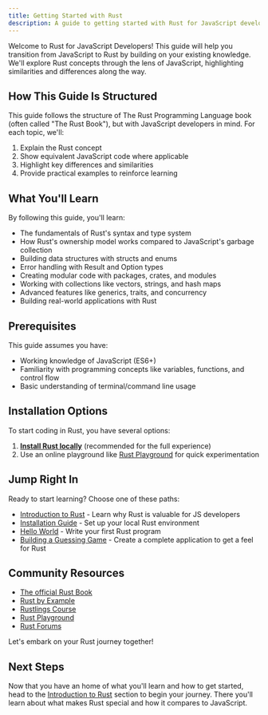 ```yaml
---
title: Getting Started with Rust
description: A guide to getting started with Rust for JavaScript developers
---
```



Welcome to Rust for JavaScript Developers! This guide will help you transition from JavaScript to Rust by building on your existing knowledge. We'll explore Rust concepts through the lens of JavaScript, highlighting similarities and differences along the way.

## How This Guide Is Structured

This guide follows the structure of The Rust Programming Language book (often called "The Rust Book"), but with JavaScript developers in mind. For each topic, we'll:

1. Explain the Rust concept
2. Show equivalent JavaScript code where applicable
3. Highlight key differences and similarities
4. Provide practical examples to reinforce learning

## What You'll Learn

By following this guide, you'll learn:

- The fundamentals of Rust's syntax and type system
- How Rust's ownership model works compared to JavaScript's garbage collection
- Building data structures with structs and enums
- Error handling with Result and Option types
- Creating modular code with packages, crates, and modules
- Working with collections like vectors, strings, and hash maps
- Advanced features like generics, traits, and concurrency
- Building real-world applications with Rust

## Prerequisites

This guide assumes you have:

- Working knowledge of JavaScript (ES6+)
- Familiarity with programming concepts like variables, functions, and control flow
- Basic understanding of terminal/command line usage

## Installation Options

To start coding in Rust, you have several options:

1. **[Install Rust locally](/en/introduction/installation/)** (recommended for the full experience)
2. Use an online playground like [Rust Playground](https://play.rust-lang.org/) for quick experimentation

## Jump Right In

Ready to start learning? Choose one of these paths:

- [Introduction to Rust](/en/introduction/) - Learn why Rust is valuable for JS developers
- [Installation Guide](/en/introduction/installation/) - Set up your local Rust environment
- [Hello World](/en/introduction/hello-world/) - Write your first Rust program
- [Building a Guessing Game](/en/guessing-game/) - Create a complete application to get a feel for Rust

## Community Resources

- [The official Rust Book](https://doc.rust-lang.org/book/)
- [Rust by Example](https://doc.rust-lang.org/rust-by-example/)
- [Rustlings Course](https://github.com/rust-lang/rustlings/)
- [Rust Playground](https://play.rust-lang.org/)
- [Rust Forums](https://users.rust-lang.org/)

Let's embark on your Rust journey together! 

## Next Steps

Now that you have an home of what you'll learn and how to get started, head to the [Introduction to Rust](/en/introduction/) section to begin your journey. There you'll learn about what makes Rust special and how it compares to JavaScript. 